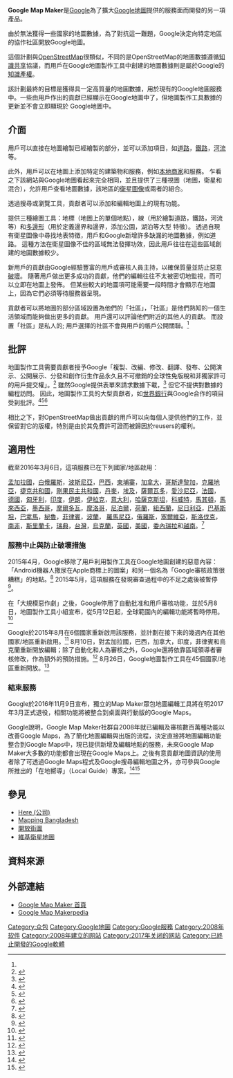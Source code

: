 {{refimprove|date=2016年10月}}
{{Infobox website
| name           = Google Map Maker
| url            = [http://www.google.com/mapmaker www.google.com/mapmaker]
| type           = [[電子地圖服務|電子地圖服務]]
| language       = 多語言
| registration   = 需要
| owner          = [[Google|Google]]
| launch_date    = {{start date and age|2008|6|24}}
| dissolved      = {{start date and age|2017|3}}
| current_status = 部份啟用 (請參見 [[#適用性|這裡]] 所列出的國家/地區清單)
| logo           = Google Map Maker Logo (2010-2015).png
| logo_caption   = Google Map Maker的Logo
}}

'''Google Map Maker'''是[[Google|Google]]為了擴大[[Google地图|Google地圖]]提供的服務面而開發的另一項產品。

由於無法獲得一些國家的地圖數據，為了對抗這一難題，Google決定向特定地區的協作社區開放Google地圖。

這個計劃與[[開放街圖|OpenStreetMap]]很類似，不同的是OpenStreetMap的地圖數據遵循[[创作共用|知識共享]]協議，而用戶在Google地圖製作工具中創建的地圖數據則是屬於Google的[[知识产权|知識產權]]。

該計劃最終的目標是獲得具一定高質量的地圖數據，用於現有的Google地圖服務中。一些由用戶作出的貢獻已經顯示在Google地圖中了，但地圖製作工具數據的更新並不會立即顯現於 Google地圖中。

==介面==
用戶可以直接在地圖繪製已經繪製的部分，並可以添加項目，如[[道路|道路]]，[[鐵路|鐵路]]，[[河流|河流]]等。 

此外，用戶可以在地圖上添加特定的建築物和服務，例如[[公司|本地商家]]和服務。 乍看之下該網站與Google地圖看起來完全相同，並且提供了三種視圖（地圖，衛星和混合），允許用戶查看地圖數據，該地區的[[卫星影像|衛星圖像]]或兩者的組合。

透過搜尋或瀏覽工具，貢獻者可以添加和編輯地圖上的現有功能。 

提供三種繪圖工具：地標（地圖上的單個地點），線（用於繪製道路，鐵路，河流等）和[[多边形|多邊形]]（用於定義邊界和邊界，添加公園，湖泊等大型 特徵）。 透過自現有衛星圖像中尋找地表特徵，用戶和Google新增許多缺漏的地圖數據，例如道路。 這種方法在衛星圖像不佳的區域無法發揮功效，因此用戶往往在這些區域創建的地圖數據較少。

新用戶的貢獻由Google經驗豐富的用戶或審核人員主持，以確保質量並防止惡意[[破壞|破壞]]。 隨著用戶做出更多成功的貢獻，他們的編輯往往不太被密切地監視，而可以立即在地圖上發佈。 但某些較大的地圖項可能需要一段時間才會顯示在地圖上，因為它們必須等待服務器呈現。

貢獻者可以將地圖的部分區域設置為他們的「社區」，「社區」是他們熟知的一個生活領域而能夠做出更多的貢獻。 用戶還可以評論他們附近的其他人的貢獻。 而設置「社區」是私人的; 用戶選擇的社區不會與用戶的帳戶公開關聯。<ref name=":0" />

==批評==
地圖製作工具需要貢獻者授予Google「複製、改編、修改、翻譯、發布、公開演示、公開展示、分發和創作衍生作品永久且不可撤銷的全球性免版稅和非獨家許可的用戶提交權」。<ref>{{Cite web |url=http://www.google.com/mapmaker/mapfiles/s/terms_mapmaker.html |title=Terms of Service for Google Map Maker |accessdate=2016-10-26 |archive-date=2017-02-15 |archive-url=https://web.archive.org/web/20170215101407/http://www.google.com/mapmaker/mapfiles/s/terms_mapmaker.html |dead-url=no }}</ref> 雖然Google提供表單來請求數據下載，<ref name=":0">{{cite web|title=Map Maker Data Download|url=https://services.google.com/fb/forms/mapmakerdatadownload/|publisher=Google|accessdate=22 January 2012|archive-date=2020-12-23|archive-url=https://web.archive.org/web/20201223003732/https://services.google.com/fb/forms/mapmakerdatadownload/|dead-url=no}}</ref> 但它不提供對數據的編程訪問。 因此，地圖製作工具的大型貢獻者，如[[世界银行|世界銀行]]與Google合作的項目受到批評。<ref>{{cite web|last=Fitzpatrick|first=Alex|title=Google Maps & World Bank Join Forces, So Why Isn’t Everyone Smiling?|url=http://mashable.com/2012/01/19/google-maps-world-bank/|publisher=Mashable|accessdate=22 January 2012|archive-date=2020-11-26|archive-url=https://web.archive.org/web/20201126225932/https://mashable.com/2012/01/19/google-maps-world-bank/|dead-url=no}}</ref><ref>{{cite web|last=Maron|first=Mikel|title=We Need to Stop Google's Exploitation of Open Communities|url=http://brainoff.com/weblog/2011/04/11/1635|publisher=Brainoff|accessdate=22 January 2012|archive-date=2012-01-15|archive-url=https://web.archive.org/web/20120115103706/http://brainoff.com/weblog/2011/04/11/1635|dead-url=no}}</ref><ref>{{cite web|last=Heller|first=Nathaniel|title=Why We're Worried about Google's Deal with the World Bank|url=http://www.globalintegrity.org/blog/google-world-bank-map-deal|publisher=Global Integrity|accessdate=23 January 2012|archive-date=2013-05-23|archive-url=https://web.archive.org/web/20130523023306/http://www.globalintegrity.org/blog/google-world-bank-map-deal|dead-url=no}}</ref>

相比之下，對OpenStreetMap做出貢獻的用戶可以向每個人提供他們的工作，並保留對它的版權，特別是由於其免費許可證而被歸因於reusers的權利。

==適用性==
截至2016年3月6日，這項服務已在下列國家/地區啟用：

[[孟加拉国|孟加拉國]]，[[白俄罗斯|白俄羅斯]]，[[波斯尼亚|波斯尼亞]]，[[巴西|巴西]]，[[柬埔寨|柬埔寨]]，[[加拿大|加拿大]]，[[哥斯达黎加|哥斯達黎加]]，[[克罗地亚|克羅地亞]]，[[捷克|捷克共和國]]，[[刚果民主共和国|剛果民主共和國]]，[[丹麦|丹麥]]，[[埃及|埃及]]，[[萨尔瓦多|薩爾瓦多]]，[[爱沙尼亚|愛沙尼亞]]，[[法国|法國]]， [[德国|德國]]，[[匈牙利|匈牙利]]，[[印度|印度]]，[[伊朗|伊朗]]，[[伊拉克|伊拉克]]，[[意大利|意大利]]，[[哈萨克斯坦|哈薩克斯坦]]，[[科威特|科威特]]，[[馬其頓共和國|馬其頓]]，[[马来西亚|馬來西亞]]，[[墨西哥|墨西哥]]，[[摩尔多瓦|摩爾多瓦]]，[[摩洛哥|摩洛哥]]，[[尼泊尔|尼泊爾]]，[[荷兰|荷蘭]]，[[新西兰|紐西蘭]]，[[奈及利亞|尼日利亞]]，[[巴基斯坦|巴基斯坦]]，[[巴拿马|巴拿馬]]，[[秘鲁|秘魯]]，[[菲律宾|菲律賓]]，[[波兰|波蘭]]， [[羅馬尼亞|羅馬尼亞]]，[[俄罗斯|俄羅斯]]，[[塞尔维亚|塞爾維亞]]，[[斯洛伐克|斯洛伐克]]，[[南非|南非]]，[[斯里蘭卡|斯里蘭卡]]，[[瑞典|瑞典]]，[[中華民國|台灣]]，[[乌克兰|烏克蘭]]，[[英国|英國]]，[[美国|美國]]，[[委內瑞拉|委內瑞拉]]和[[越南|越南]]。<ref>{{cite web|title=Countries being mapped|url=https://support.google.com/mapmaker/answer/155415?hl=en|website={{noitalic|Map Maker Help}}|accessdate=24 August 2015|archive-date=2017-03-01|archive-url=https://web.archive.org/web/20170301162145/https://support.google.com/mapmaker/answer/155415?hl=en|dead-url=no}}</ref>

===服務中止與防止破壞措施===

2015年4月，Google移除了用戶利用製作工具在Google地圖創建的惡意內容：「Android機器人撒尿在Apple商標上的圖案」和另一個名為「Google審核政策很糟糕」的地點。<ref>{{cite news|last1=Hern|first1=Alex|title=Google Maps hides an image of the Android robot urinating on Apple|url=http://www.theguardian.com/technology/2015/apr/24/google-maps-hides-an-image-of-the-android-robot-pissing-on-apple|accessdate=10 May 2015|work=[[衛報|衛報]]|date=24 April 2015|archive-date=2020-11-08|archive-url=https://web.archive.org/web/20201108112911/http://www.theguardian.com/technology/2015/apr/24/google-maps-hides-an-image-of-the-android-robot-pissing-on-apple|dead-url=no}}</ref> 2015年5月，這項服務在發現審查過程中的不足之處後被暫停<ref name="BBC News 12 May 2015">{{cite web|url=http://www.bbc.co.uk/news/technology-32704566|title=Google suspends Map Maker because of vandalism|accessdate=12 May 2015|date=12 May 2015|website=BBC News|archive-date=2020-12-04|archive-url=https://web.archive.org/web/20201204130750/https://www.bbc.co.uk/news/technology-32704566|dead-url=no}}</ref>。

在「大規模惡作劇」之後，Google停用了自動批准和用戶審核功能，並於5月8日，地圖製作工具小組宣布，從5月12日起，全球範圍內的編輯功能將暫時停用。<ref>{{cite news|last1=Kanakarajan|first1=Pavithra|title=Map Maker will be temporarily unavailable for editing starting May 12, 2015|url=https://productforums.google.com/forum/#!category-topic/map-maker/news-and-announcements/crFEbGXJ-HI|accessdate=10 May 2015|publisher=Google Product Forums|date=8 May 2015|archive-date=2018-12-03|archive-url=https://web.archive.org/web/20181203081016/https://productforums.google.com/forum/#!category-topic/map-maker/news-and-announcements/crFEbGXJ-HI|dead-url=no}}</ref>

Google於2015年8月在6個國家重新啟用該服務，並計劃在接下來的幾週內在其他國家/地區重新啟用。<ref name="6country">{{cite web|last1=Kanakarajan|first1=Pavithra|title=Map Maker will be enabled in six countries starting today|url=https://productforums.google.com/forum/#!topic/map-maker/JeAFzDcTFfQ|website=Google Product Forums|publisher=Alphabet Inc.|accessdate=16 August 2015|archive-date=2018-12-03|archive-url=https://web.archive.org/web/20181203081016/https://productforums.google.com/forum/#!topic/map-maker/JeAFzDcTFfQ|dead-url=no}}</ref> 8月10日，對孟加拉國，巴西，加拿大，印度，菲律賓和烏克蘭重新開放編輯；除了自動化和人為審核之外，Google還將依靠區域領導者審核修改，作為額外的預防措施。<ref>{{cite web |url=http://searchengineland.com/google-map-maker-back-up-in-six-countries-more-to-follow-227473 |title=Google Map Maker Back Up In Six Countries With More To Follow Soon |last=Sterling |first=Greg |work=[[Search_Engine_Land|Search Engine Land]] |date=10 August 2015 |accessdate=10 August 2015 |archive-date=2020-11-24 |archive-url=https://web.archive.org/web/20201124235344/https://searchengineland.com/google-map-maker-back-up-in-six-countries-more-to-follow-227473 |dead-url=no }}</ref> 8月26日，Google地圖製作工具在45個國家/地區重新開放。<ref>{{cite web |url=http://www.pcmag.com/article2/0,2817,2490133,00.asp |title=Google Map Maker Back in Action in U.S. |author=Moscaritolo, Angela |work=[[PC_Magazine|PC Magazine]] |date=August 26, 2015 |accessdate=August 26, 2015 |archive-date=2017-10-09 |archive-url=https://web.archive.org/web/20171009181711/https://www.pcmag.com/article2/0,2817,2490133,00.asp |dead-url=no }}</ref>

=== 結束服務 ===
Google於2016年11月9日宣布，獨立的Map Maker眾包地圖編輯工具將在明2017年3月正式退役，相關功能將被整合到桌面與行動版的Google Maps。

Google說明，Google Map Maker社群自2008年就已編輯及審核數百萬種功能以改善Google Maps，為了簡化地圖編輯與出版的流程，決定直接將地圖編輯功能整合到Google Maps中，現已提供新增及編輯地點的服務，未來Google Map Maker大多數的功能都會出現在Google Maps上。之後有意貢獻地圖資訊的使用者除了可透過Google Maps程式及Google搜尋編輯地圖之外，亦可參與Google所推出的「在地嚮導」（Local Guide）專案。<ref>{{Cite news|url=http://www.ithome.com.tw/news/109550|title=地圖工具Map Maker明年3月退役，Google地圖將接手支援更多地點編輯|newspaper=iThome|accessdate=2016-11-11|archive-date=2020-11-26|archive-url=https://web.archive.org/web/20201126010815/https://www.ithome.com.tw/news/109550|dead-url=no}}</ref><ref>{{Cite web|url=https://support.google.com/mapmaker/answer/7195127?visit_id=undefined&p=graduation&rd=1|title=Google Map Maker graduates to Google Maps - Map Maker Help|accessdate=2016-11-11|work=support.google.com|archive-date=2019-06-05|archive-url=https://web.archive.org/web/20190605090240/https://support.google.com/mapmaker/answer/7195127?visit_id=undefined&p=graduation&rd=1|dead-url=no}}</ref>

==參見==
* [[Here_(公司)|Here (公司)]]
* [[Mapping_Bangladesh|Mapping Bangladesh]]
* [[開放街圖|開放街圖]]
* [[維基衛星地圖|維基衛星地圖]]

==資料來源==
{{reflist|30em}}

==外部連結==
* [https://www.google.com/mapmaker Google Map Maker 首頁] {{Wayback|url=https://www.google.com/mapmaker |date=20201205145824 }}
* [https://sites.google.com/site/mapmakerpedia/ Google Map Makerpedia] {{Wayback|url=https://sites.google.com/site/mapmakerpedia/ |date=20201204114732 }}

{{Google Inc.}}

[[Category:众包|Category:众包]]
[[Category:Google地圖|Category:Google地圖]]
[[Category:Google服務|Category:Google服務]]
[[Category:2008年软件|Category:2008年软件]]
[[Category:2008年建立的网站|Category:2008年建立的网站]]
[[Category:2017年关闭的网站|Category:2017年关闭的网站]]
[[Category:已終止開發的Google軟體|Category:已終止開發的Google軟體]]